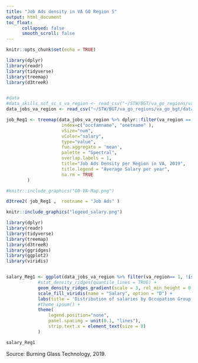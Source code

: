 ```yaml
---
title: "Job Ads density in VA GO Region 5"
output: html_document
toc_float:
      collapsed: false
      smooth_scroll: false
---
```


```r
knitr::opts_chunk$set(echo = TRUE)
```



```r
library(dplyr)
library(readr)
library(tidyverse)
library(treemap)
library(d3treeR)


#data
#data_skills_scf_sc_s_va_region <- read_csv("~/STW/BGT/va_go_regions/va_go_bgt/data_skills_scf_sc_s_va_region.csv")
data_jobs_va_region <- read_csv("~/STW/BGT/va_go_regions/va_go_bgt/data_jobs_va_region.csv")

job_Reg1 <- treemap(data_jobs_va_region %>% dplyr::filter(va_region == 5) ,
                     index=c("occfamname", "onetname" ),
                     vSize="num",
                     vColor="salary",
                     type="value",
                     fun.aggregate = 'mean',
                     palette = "Spectral",
                     overlap.labels = 1,
                     title="Job Ads Density per Region in VA, 2019",
                     title.legend = "Average Salary per year",
                     na.rm = TRUE
        )
```


```r
#knitr::include_graphics("GO-VA-Map.png")

d3tree2( job_Reg1 ,  rootname = "Job Ads" )

```


```r
knitr::include_graphics("legend_salary.png")
```


```r
library(dplyr)
library(readr)
library(tidyverse)
library(treemap)
library(d3treeR)
library(ggridges)
library(ggplot2)
library(viridis)


salary_Reg1 <- ggplot(data_jobs_va_region %>% filter(va_region== 1, !is.na(occfamname_corr)), aes(x = salary, y = occfamname_corr, fill = ..x..)) +
            #stat_density_ridges(quantile_lines = TRUE) +
            geom_density_ridges_gradient(scale = 3, rel_min_height = 0.01) +
            scale_fill_viridis(name = "Salary", option = "D") +
            labs(title = 'Distribution of salaries by Occupation Group, 2019', x ="Salary (dollars)", y = "Occupation group") +
            #theme_ipsum() +
            theme(
                legend.position="none",
                panel.spacing = unit(0.1, "lines"),
                strip.text.x = element_text(size = 8)
            ) 

```

```r
salary_Reg1
```


Source: Burning Glass Technology, 2019.

